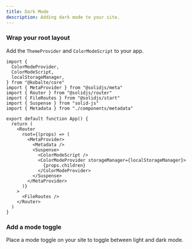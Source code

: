 ```yaml
---
title: Dark Mode
description: Adding dark mode to your site.
---
```


<Steps>

### Wrap your root layout

Add the `ThemeProvider` and `ColorModeScript` to your app.

```tsx {1-5,19-22} title="src/app.tsx"
import {
  ColorModeProvider,
  ColorModeScript,
  localStorageManager,
} from "@kobalte/core"
import { MetaProvider } from "@solidjs/meta"
import { Router } from "@solidjs/router"
import { FileRoutes } from "@solidjs/start"
import { Suspense } from "solid-js"
import { Metadata } from "./components/metadata"

export default function App() {
  return (
    <Router
      root={(props) => (
        <MetaProvider>
          <Metadata />
          <Suspense>
            <ColorModeScript />
            <ColorModeProvider storageManager={localStorageManager}>
              {props.children}
            </ColorModeProvider>
          </Suspense>
        </MetaProvider>
      )}
    >
      <FileRoutes />
    </Router>
  )
}
```

### Add a mode toggle

Place a mode toggle on your site to toggle between light and dark mode.

<ComponentPreview name="mode-toggle" className="[&_.preview]:items-start" />

</Steps>
